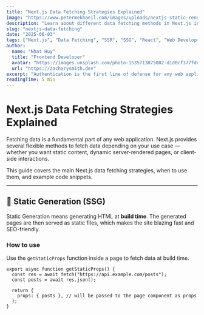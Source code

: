 ```yaml
---
title: "Next.js Data Fetching Strategies Explained"
image: "https://www.petermekhaeil.com/images/uploads/nextjs-static-rendering-1.gif"
description: "Learn about different data fetching methods in Next.js including Static Generation, Server-side Rendering, and Client-side Fetching."
slug: "nextjs-data-fetching"
date: "2025-06-03"
tags: ["Next.js", "Data Fetching", "SSR", "SSG", "React", "Web Development"]
author:   
  name: "Nhat Huy"
  title: "Frontend Developer"
  avatar: "https://images.unsplash.com/photo-1535713875002-d1d0cf377fde?w=500&auto=format&fit=crop&q=60&ixlib=rb-4.1.0&ixid=M3wxMjA3fDB8MHxzZWFyY2h8Mnx8YXZhdGFyfGVufDB8fDB8fHww"
  url: "https://zacharysmith.dev"
excerpt: "Authentication is the first line of defense for any web application. Learn how to model it securely."
readingTime: 5 min
---
```


# Next.js Data Fetching Strategies Explained

Fetching data is a fundamental part of any web application. Next.js provides several flexible methods to fetch data depending on your use case — whether you want static content, dynamic server-rendered pages, or client-side interactions.

This guide covers the main Next.js data fetching strategies, when to use them, and example code snippets.

---

## 🧩 Static Generation (SSG)

Static Generation means generating HTML at **build time**. The generated pages are then served as static files, which makes the site blazing fast and SEO-friendly.

### How to use

Use the `getStaticProps` function inside a page to fetch data at build time.

```tsx
export async function getStaticProps() {
  const res = await fetch("https://api.example.com/posts");
  const posts = await res.json();

  return {
    props: { posts }, // will be passed to the page component as props
  };
}
